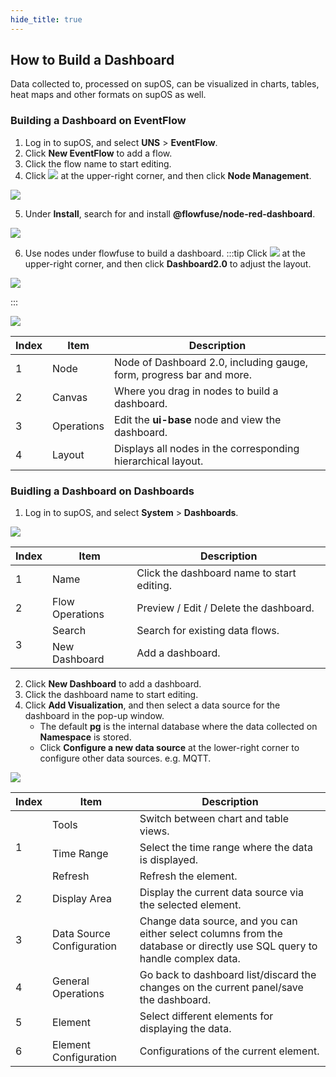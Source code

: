 ```yaml
---
hide_title: true
---
```


## How to Build a Dashboard
Data collected to, processed on supOS, can be visualized in charts, tables, heat maps and other formats on supOS as well.

### Building a Dashboard on EventFlow
1. Log in to supOS, and select **UNS** > **EventFlow**.
2. Click **New EventFlow** to add a flow.
3. Click the flow name to start editing.
4. Click <img src="http://communityimage2.oss-cn-hangzhou.aliyuncs.com/111.png" /> at the upper-right corner, and then click **Node Management**.

<img src="http://communityimage2.oss-cn-hangzhou.aliyuncs.com/110.png" />

5. Under **Install**, search for and install **@flowfuse/node-red-dashboard**.

<img width={450} src="http://communityimage2.oss-cn-hangzhou.aliyuncs.com/112.png" />

6. Use nodes under flowfuse to build a dashboard.
:::tip
Click <img src="http://communityimage2.oss-cn-hangzhou.aliyuncs.com/113-1.png" /> at the upper-right corner, and then click **Dashboard2.0** to adjust the layout.

<img src="http://communityimage2.oss-cn-hangzhou.aliyuncs.com/113.png" />

:::

<img src="http://communityimage2.oss-cn-hangzhou.aliyuncs.com/114.png" />

<table>
  <thead>
    <tr>
      <th>Index</th>
      <th>Item</th>
      <th>Description</th>
    </tr>
  </thead>
  <tbody>
    <tr>
      <td>1</td>
      <td>Node</td>
      <td>Node of Dashboard 2.0, including gauge, form, progress bar and more.</td>
    </tr>
    <tr>
      <td>2</td>
      <td>Canvas</td>
      <td>Where you drag in nodes to build a dashboard.</td>
    </tr>
    <tr>
      <td>3</td>
      <td>Operations</td>
      <td>Edit the <strong>ui-base</strong> node and view the dashboard.</td>
    </tr>
    <tr>
      <td>4</td>
      <td>Layout</td>
      <td>Displays all nodes in the corresponding hierarchical layout.</td>
    </tr>
  </tbody>
</table>


### Buidling a Dashboard on Dashboards
1. Log in to supOS, and select **System** > **Dashboards**.

<img src="http://communityimage2.oss-cn-hangzhou.aliyuncs.com/115.png" />

<table>
  <thead>
    <tr>
      <th>Index</th>
      <th>Item</th>
      <th>Description</th>
    </tr>
  </thead>
  <tbody>
    <tr>
      <td rowspan="1">1</td>
      <td>Name</td>
      <td>Click the dashboard name to start editing.</td>
    </tr>
    <tr>
      <td rowspan="1">2</td>
      <td>Flow Operations</td>
      <td>Preview / Edit / Delete the dashboard.</td>
    </tr>
    <tr>
      <td rowspan="2">3</td>
      <td>Search</td>
      <td>Search for existing data flows.</td>
    </tr>
    <tr>
      <td>New Dashboard</td>
      <td>Add a dashboard.</td>
    </tr>
  </tbody>
</table>

2. Click **New Dashboard** to add a dashboard.
3. Click the dashboard name to start editing.
4. Click **Add Visualization**, and then select a data source for the dashboard in the pop-up window.
    - The default **pg** is the internal database where the data  collected on **Namespace** is stored.
    - Click **Configure a new data source** at the lower-right corner to configure other data sources. e.g. MQTT.

<img src="http://communityimage2.oss-cn-hangzhou.aliyuncs.com/116.png" />

<table>
  <thead>
    <tr>
      <th>Index</th>
      <th>Item</th>
      <th>Description</th>
    </tr>
  </thead>
  <tbody>
    <tr>
      <td rowspan="3">1</td>
      <td>Tools</td>
      <td>Switch between chart and table views.</td>
    </tr>
    <tr>
      <td>Time Range</td>
      <td>Select the time range where the data is displayed.</td>
    </tr>
    <tr>
      <td>Refresh</td>
      <td>Refresh the element.</td>
    </tr>
    <tr>
      <td>2</td>
      <td>Display Area</td>
      <td>Display the current data source via the selected element.</td>
    </tr>
    <tr>
      <td>3</td>
      <td>Data Source Configuration</td>
      <td>Change data source, and you can either select columns from the database or directly use SQL query to handle complex data.</td>
    </tr>
    <tr>
      <td>4</td>
      <td>General Operations</td>
      <td>Go back to dashboard list/discard the changes on the current panel/save the dashboard.</td>
    </tr>
    <tr>
      <td>5</td>
      <td>Element</td>
      <td>Select different elements for displaying the data.</td>
    </tr>
    <tr>
      <td>6</td>
      <td>Element Configuration</td>
      <td>Configurations of the current element.</td>
    </tr>
  </tbody>
</table>
